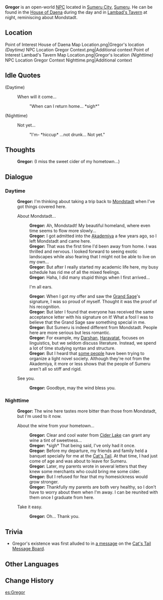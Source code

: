{{Character Infobox
|type             = Open-World NPC
|image            = NPC Gregor.png
|region           = Mondstadt
|location         = Sumeru
|affiliation      = Haravatat
|title            = International Student
|ancestry         = <!-- Clan/family -->
|father           = 
|mother           = 
|spouse           = 
|sibling          = 
|child            = 
|relative         = 
|voiceEN          = 
|voiceCN          = 
|voiceJP          = 
|dialoguereward   = 
}}
'''Gregor''' is an open-world [[NPC]] located in [[Sumeru City]], [[Sumeru]]. He can be found in the [[House of Daena]] during the day and in [[Lambad's Tavern]] at night, reminiscing about Mondstadt.

==Location==
<gallery>
Point of Interest House of Daena Map Location.png|Gregor's location ''(Daytime)''
NPC Location Gregor Context.png|Additional context
Point of Interest Lambad's Tavern Map Location.png|Gregor's location ''(Nighttime)''
NPC Location Gregor Context Nighttime.png|Additional context
</gallery>
<!--
==Profile==
''(To be added.)''

===Appearance===
''(To be added.)''

==Quests and Events==
{{Quests and Events}}
-->
==Idle Quotes==
{{Dialogue Start}}
;(Daytime)
: {{DIcon|Idle}} When will it come...
:: {{A|VO Gregor 01.ogg}} "When can I return home... *sigh*"

;(Nighttime)
: {{DIcon|Idle}} Not yet...
:: {{A|VO Gregor 02.ogg}} "I'm- *hiccup* ...not drunk... Not yet."
{{Dialogue End}}

==Thoughts==
{{All Schemes to Know Explanation|name=Gregor}}
:{{A|VO Gregor All Schemes to Know 01.ogg}} '''Gregor:''' (I miss the sweet cider of my hometown...)

==Dialogue==
===Daytime===
{{Dialogue Start}}
:'''Gregor:''' I'm thinking about taking a trip back to [[Mondstadt]] when I've got things covered here.
:{{DIcon}} About Mondstadt...
::'''Gregor:''' Ah, Mondstadt! My beautiful homeland, where even time seems to flow more slowly...
::'''Gregor:''' I got admitted into the [[Akademiya]] a few years ago, so I left Mondstadt and came here.
::'''Gregor:''' That was the first time I'd been away from home. I was thrilled and nervous. I looked forward to seeing exotic landscapes while also fearing that I might not be able to live on my own...
::'''Gregor:''' But after I really started my academic life here, my busy schedule has rid me of all the mixed feelings.
::'''Gregor:''' Haha, I did many stupid things when I first arrived...
::{{DIcon}} I'm all ears.
::'''Gregor:''' When I got my offer and saw the [[Azar|Grand Sage]]'s signature, I was so proud of myself. Thought it was the proof of his recognition.
::'''Gregor:''' But later I found that everyone has received the same acceptance letter with his signature on it! What a fool I was to believe that the Grand Sage saw something special in me.
::'''Gregor:''' But Sumeru is indeed different from Mondstadt. People here are more serious but less romantic.
::'''Gregor:''' For example, my [[Darshan]], [[Haravatat]], focuses on linguistics, but we seldom discuss literature. Instead, we spend a lot of time studying syntax and structure.
::'''Gregor:''' But I heard that [[Aryadeva|some people]] have been trying to organize a light novel society. Although they're not from the Akademiya, it more or less shows that the people of Sumeru aren't all so stiff and rigid.
:{{DIcon}} See you.
::'''Gregor:''' Goodbye, may the wind bless you.
{{Dialogue End}}

===Nighttime===
{{Dialogue Start}}
:'''Gregor:''' The wine here tastes more bitter than those from Mondstadt, but I'm used to it now.
:{{DIcon}} About the wine from your hometown...
::'''Gregor:''' Clear and cool water from [[Cider Lake]] can grant any wine a tint of sweetness...
::'''Gregor:''' *sigh* That being said, I've only had it once.
::'''Gregor:''' Before my departure, my friends and family held a banquet specially for me at the [[Cat's Tail]]. At that time, I had just come of age and was about to leave for Sumeru.
::'''Gregor:''' Later, my parents wrote in several letters that they knew some merchants who could bring me some cider.
::'''Gregor:''' But I refused for fear that my homesickness would grow stronger.
::'''Gregor:''' Thankfully my parents are both very healthy, so I don't have to worry about them when I'm away. I can be reunited with them once I graduate from here.
:{{DIcon}} Take it easy.
::'''Gregor:''' Oh... Thank you.
{{Dialogue End}}
<!--
==Event Dialogue==
===Event Name===
{{Dialogue Start}}
:'''{{subst:PAGENAME}}:'''
{{Dialogue End}}
-->
==Trivia==
* Gregor's existence was first alluded to in [[Cat's Tail Message Board#Chosen by the Sage|a message]] on the [[Cat's Tail Message Board]].

==Other Languages==
{{Other Languages
|default_hidden = 1
|en      = Gregor
|zhs     = 格雷戈尔
|zhs_rm  = Géléigē'ěr
|zht     = 格雷戈爾
|zht_rm  = Géléigē'ěr
|ja      = グレゴール
|ja_rm   = Guregooru
|ko      = 그레고르
|es      = Gregor
|fr      = Gregor
|ru      = Грегор
|th      = Gregor
|vi      = Gregor
|de      = Gregor
|id      = Gregor
|pt      = Gregor
|tr      = Gregor
|it      = Gregor
}}

==Change History==
{{Change History|3.0}}

[[es:Gregor]]